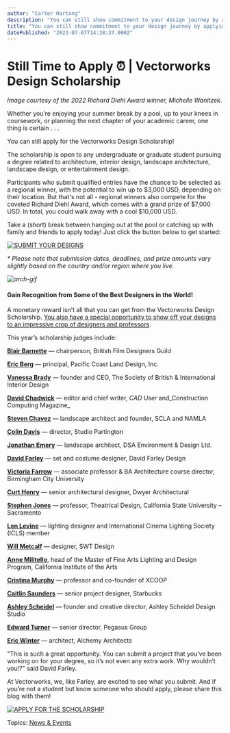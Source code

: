 ```yaml
---
author: "Carter Hartong"
description: "You can still show commitment to your design journey by applying for the Vectorworks Design Scholarship. You can win up to $10,000 USD!"
title: "You can still show commitment to your design journey by applying for the Vectorworks Design Scholarship. You can win up to $10,000 USD!" 
datePublished: "2023-07-07T14:38:37.000Z"
---
```

# Still Time to Apply ⏰ | Vectorworks Design Scholarship

_Image courtesy of the 2022 Richard Diehl Award winner, Michelle Wanitzek_.

Whether you’re enjoying your summer break by a pool, up to your knees in coursework, or planning the next chapter of your academic career, one thing is certain . . .

You can still apply for the Vectorworks Design Scholarship!

The scholarship is open to any undergraduate or graduate student pursuing a degree related to architecture, interior design, landscape architecture, landscape design, or entertainment design. 

Participants who submit qualified entries have the chance to be selected as a regional winner, with the potential to win up to $3,000 USD, depending on their location. But that's not all - regional winners also compete for the coveted Richard Diehl Award, which comes with a grand prize of $7,000 USD. In total, you could walk away with a cool $10,000 USD.

Take a (short) break between hanging out at the pool or catching up with family and friends to apply today! Just click the button below to get started:

[![SUBMIT YOUR DESIGNS](https://no-cache.hubspot.com/cta/default/3018241/92f9dd96-ad20-416b-9f70-94a85fc50ba4.png)](https://cta-redirect.hubspot.com/cta/redirect/3018241/92f9dd96-ad20-416b-9f70-94a85fc50ba4) 

_\*_ _Please note that submission dates, deadlines, and prize amounts vary slightly based on the country and/or region where you live._

_![arch-gif](https://blog.vectorworks.net/hs-fs/hubfs/Blog%20Images/2303272023%20Scholarship%20Announcement%20Blog/arch-gif.gif?width=700&height=991&name=arch-gif.gif)_

#### Gain Recognition from Some of the Best Designers in the World!

A monetary reward isn’t all that you can get from the Vectorworks Design Scholarship. [You also have a special opportunity to show off your designs to an impressive crop of designers and professors](https://www.vectorworks.net/scholarship/judges).

This year’s scholarship judges include:

[**Blair Barnette**](https://britishfilmdesigners.com/) — chairperson, British Film Designers Guild

[**Eric Berg**](https://www.pc-ld.com/) — principal, Pacific Coast Land Design, Inc.

[**Vanessa Brady**](https://www.sbid.org/) — founder and CEO, The Society of British & International Interior Design

[**David Chadwick**](https://www.caduser.com/) — editor and chief writer, _CAD User_ and_Construction Computing Magazine_

[**Steven Chavez**](https://www.nationalamla.org/) — landscape architect and founder, SCLA and NAMLA

[**Colin Davis**](https://www.studiopartington.co.uk/) — director, Studio Partington

[**Jonathan Emery**](https://dsa-ed.co.uk/) — landscape architect, DSA Environment & Design Ltd.

[**David Farley**](https://www.davidfarleydesign.net/) — set and costume designer, David Farley Design

[**Victoria Farrow**](https://www.linkedin.com/in/victoria-farrow-4848338) — associate professor & BA Architecture course director, Birmingham City University

[**Curt Henry**](https://www.dwyerarch.com/) — senior architectural designer, Dwyer Architectural 

[**Stephen Jones**](https://www.csus.edu/) — professor, Theatrical Design, California State University – Sacramento

[**Len Levine**](https://www.iclsociety.com) — lighting designer and International Cinema Lighting Society (ICLS) member

[**Will Metcalf**](https://swtdesign.com/) — designer, SWT Design

[**Anne Militello**](https://vortexlighting.com/), head of the Master of Fine Arts Lighting and Design Program, California Institute of the Arts

[**Cristina Murphy**](http://www.xcoop.org/) — professor and co-founder of XCOOP

[**Caitlin Saunders**](https://www.starbucks.com/) — senior project designer, Starbucks

[**Ashley Scheidel**](https://www.ashleyscheideldesign.com/) — founder and creative director, Ashley Scheidel Design Studio

[**Edward Turner**](https://www.pegasusgroup.co.uk/) — senior director, Pegasus Group

[**Eric Winter**](https://alchemyarch.com/) — architect, Alchemy Architects

"This is such a great opportunity. You can submit a project that you’ve been working on for your degree, so it’s not even any extra work. Why wouldn’t you!?" said David Farley.

At Vectorworks, we, like Farley, are excited to see what you submit. And if you’re not a student but know someone who should apply, please share this blog with them!

[![APPLY FOR THE SCHOLARSHIP](https://no-cache.hubspot.com/cta/default/3018241/3a50b93c-6c4e-45f5-b9fd-8d7eaf689a2b.png)](https://cta-redirect.hubspot.com/cta/redirect/3018241/3a50b93c-6c4e-45f5-b9fd-8d7eaf689a2b) 

 Topics: [News & Events](https://blog.vectorworks.net/topic/news-events) 

 